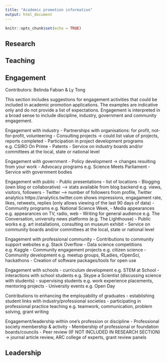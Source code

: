 ```yaml
---
title: "Academic promotion information"
output: html_document
---
```


```r
knitr::opts_chunk$set(echo = TRUE)
```

## Research

## Teaching

## Engagement

Contributors: Belinda Fabian & Ly Tong

This section includes suggestions for engagement activities that could be included in academic promotion applications. The examples are indicative only and do not provide a list of expectations. Engagement is interpreted in a broad sense to include discipline, industry, government and community engagement. 

Engagement with industry
- Partnerships with organisations: for profit, not-for-profit, volunteering
- Consulting projects -> could list value of projects, reports completed
- Participation in project development programs e.g. CSIRO On Prime
- Patents
- Service on industry boards and/or committees at the local, state or national level

Engagement with government
- Policy development -> changes resulting from your work
- Advocacy programs e.g. Science Meets Parliament 
- Service with government bodies 

Engagement with public 
- Public presentations - list of locations
- Blogging (own blog or collaborative) --> stats available from blog backend e.g. views, visitors, followers
- Twitter --> number of followers from profile, Twitter analytics https://analytics.twitter.com shows impressions, engagament rate, likes, retweets, replies (only allows viewing of the last 90 days of data)
- Community programs e.g. National Science Week, 
- Media appearances e.g. appearances on TV, radio, web
- Writing for general audience e.g. The Conversation, university news platforms (e.g. The Lighthouse)
- Public works e.g. art installations, consulting on museum exhibit
- Service on community boards and/or committees at the local, state or national level

Engagement with professional community
- Contributions to community support websites e.g. Stack Overflow
- Data science competitions e.g. Kaggle
- Community engagement projects e.g. citizen science
- Community development e.g. meetup groups, RLadies, rOpenSci, hackathons
- Creation of software packages/tools for open use

Engagement with schools
- curriculum development e.g. STEM at School 
- interactions with school students e.g. Skype a Scientist (discussing science with students)
- supervising students e.g. work experience placements, mentoring projects
- University events e.g. Open Day

Contributions to enhancing the employability of graduates
- establishing student links with industry/professional societies
- participating in professional practice teaching e.g. teamwork, communication, problem solving, grant writing

Engagement/leadership within one’s profession or discipline
- Professional society membership & activity
- Membership of professional or foundation boards/councils
- Peer review (IF NOT INCLUDED IN RESEARCH SECTION) -> journal article review, ARC college of experts, grant review panels

## Leadership
